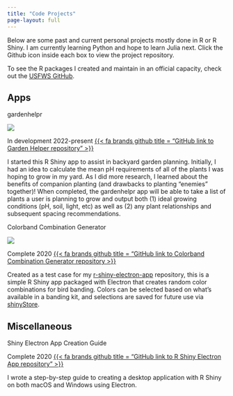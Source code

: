 ```yaml
---
title: "Code Projects"
page-layout: full
---
```


Below are some past and current personal projects mostly done in R or R Shiny. I am currently learning Python and hope to learn Julia next. Click the Github icon inside each box to view the project repository.

To see the R packages I created and maintain in an official capacity, check out the [USFWS GitHub](https://github.com/search?q=org%3AUSFWS+migbird&type=repositories).

## Apps

::: {.grid}

::: {.g-col-12 .g-col-md-6}

<div class="card bg-light mb-3">
  <div class="card-header">gardenhelpr</div>
  <div class="card-body">
  ![](images/gh_app.png){fig-alt="Screenshot of Garden Helper application" fig-align="center"}

<span class="badge rounded-pill bg-warning">In development</span> <span class="badge rounded-pill bg-secondary">2022-present</span> [{{< fa brands github title = "GitHub link to Garden Helper repository" >}}](https://github.com/lawalter/gardenhelpr)

<p class="card-text">I started this R Shiny app to assist in backyard garden planning. Initially, I had an idea to calculate the mean pH requirements of all of the plants I was hoping to grow in my yard. As I did more research, I learned about the benefits of companion planting (and drawbacks to planting "enemies" together)! When completed, the gardenhelpr app will be able to take a list of plants a user is planning to grow and output both (1) ideal growing conditions (pH, soil, light, etc) as well as (2) any plant relationships and subsequent spacing recommendations.</p>
  </div>
</div>

:::

::: {.g-col-12 .g-col-md-6}

<div class="card bg-light mb-3">
  <div class="card-header">Colorband Combination Generator</div>
  <div class="card-body">
  ![](images/app_img_m.png){fig-alt="Screenshot of Colorband Combination desktop app" fig-align="center"}

<span class="badge rounded-pill bg-success">Complete</span> <span class="badge rounded-pill bg-secondary">2020</span> [{{< fa brands github title = "GitHub link to Colorband Combination Generator repository >}}](https://github.com/lawalter/colorband-app) 

<p class="card-text">Created as a test case for my [r-shiny-electron-app](https://github.com/lawalter/r-shiny-electron-app) repository, this is a simple R Shiny app packaged with Electron that creates random color combinations for bird banding. Colors can be selected based on what's available in a banding kit, and selections are saved for future use via [shinyStore](https://github.com/trestletech/shinyStore).</p>
  </div>
</div>

:::

:::

## Miscellaneous

::: {.grid}

::: {.g-col-12 .g-col-md-6}

<div class="card bg-light mb-3">
  <div class="card-header">Shiny Electron App Creation Guide</div>
  <div class="card-body">

<span class="badge rounded-pill bg-success">Complete</span> <span class="badge rounded-pill bg-secondary">2020</span> [{{< fa brands github title = "GitHub link to R Shiny Electron App repository" >}}](https://github.com/lawalter/r-shiny-electron-app) 

<p class="card-text">I wrote a step-by-step guide to creating a desktop application with R Shiny on both macOS and Windows using Electron.</p>
  </div>
</div>

:::

:::
